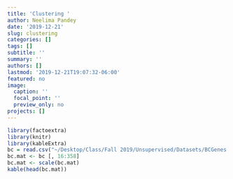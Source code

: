 ```yaml
---
title: 'Clustering '
author: Neelima Pandey
date: '2019-12-21'
slug: clustering
categories: []
tags: []
subtitle: ''
summary: ''
authors: []
lastmod: '2019-12-21T19:07:32-06:00'
featured: no
image:
  caption: ''
  focal_point: ''
  preview_only: no
projects: []
---
```



```r
library(factoextra)
library(knitr)
library(kableExtra)
bc = read.csv("~/Desktop/Class/Fall 2019/Unsupervised/Datasets/BCGenes.csv")
bc.mat <- bc [, 16:358]
bc.mat <- scale(bc.mat)
kable(head(bc.mat))

```

```r

```

